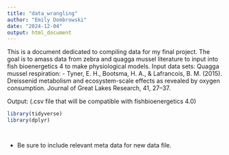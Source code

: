```yaml
---
title: "data_wrangling"
author: "Emily Dombrowski"
date: "2024-12-04"
output: html_document
---
```

This is a document dedicated to compiling data for my final project. The goal is to amass data from zebra and quagga mussel literature to input into fish bioenergetics 4 to make physiological models. 
Input data sets: 
Quagga mussel respiration: 
- Tyner, E. H., Bootsma, H. A., & Lafrancois, B. M. (2015). Dreissenid metabolism and ecosystem-scale effects as revealed by oxygen consumption. Journal of Great Lakes Research, 41, 27–37.


Output: 
(.csv file that will be compatible with fishbioenergetics 4.0)

```r
library(tidyverse)
library(dplyr)
```


```r

```

```r

```

* Be sure to include relevant meta data for new data file.
```r
```

```r

```
